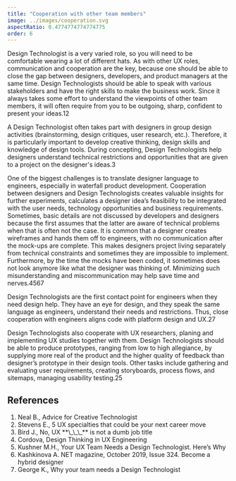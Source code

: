 ```yaml
---
title: "Cooperation with other team members"
image: ../images/cooperation.svg
aspectRatio: 0.4774774774774775
order: 6
---
```


Design Technologist is a very varied role, so you will need to be comfortable
wearing a lot of different hats. As with other UX roles, communication and
cooperation are the key, because one should be able to close the gap between
designers, developers, and product managers at the same time. Design
Technologists should be able to speak with various stakeholders and have the
right skills to make the business work. Since it always takes some effort to
understand the viewpoints of other team members, it will often require from you
to be outgoing, sharp, confident to present your ideas.<ref>1</ref><ref>2</ref>

A Design Technologist often takes part with designers in group design activities
(brainstorming, design critiques, user research, etc.). Therefore, it is
particularly important to develop creative thinking, design skills and knowledge
of design tools. During concepting, Design Technologists help designers
understand technical restrictions and opportunities that are given to a project
on the designer's ideas.<ref>3</ref>

One of the biggest challenges is to translate designer language to engineers,
especially in waterfall product development. Cooperation between designers and
Design Technologists creates valuable insights for further experiments,
calculates a designer idea’s feasibility to be integrated with the user needs,
technology opportunities and business requirements. Sometimes, basic details are
not discussed by developers and designers because the first assumes that the
latter are aware of technical problems when that is often not the case. It is
common that a designer creates wireframes and hands them off to engineers, with
no communication after the mock-ups are complete. This makes designers project
living separately from technical constraints and sometimes they are impossible
to implement. Furthermore, by the time the mocks have been coded, it sometimes
does not look anymore like what the designer was thinking of. Minimizing such
misunderstanding and miscommunication may help save time and
nerves.<ref>4</ref><ref>5</ref><ref>6</ref><ref>7</ref>

Design Technologists are the first contact point for engineers when they need
design help. They have an eye for design, and they speak the same language as
engineers, understand their needs and restrictions. Thus, close cooperation with
engineers aligns code with platform design and UX.<ref>2</ref><ref>7</ref>

Design Technologists also cooperate with UX researchers, planing and
implementing UX studies together with them. Design Technologists should be able
to produce prototypes, ranging from low to high allegiance, by supplying more
real of the product and the higher quality of feedback than designer’s prototype
in their design tools. Other tasks include gathering and evaluating user
requirements, creating storyboards, process flows, and sitemaps, managing
usability testing.<ref>2</ref><ref>5</ref>

## References

1. <refLink href="https://medium.com/@laserpilot/advice-for-creative-technologists-21f3f220b2">
     Neal B., Advice for Creative Technologist
   </refLink>
2. <refLink href="https://www.invisionapp.com/inside-design/5-ux-specialties/">
     Stevens E., 5 UX specialties that could be your next career move
   </refLink>
3. <refLink href="https://uxplanet.org/no-ux-is-not-a-dumb-job-title-927a83b37888">
     Bird J., No, UX **\_\_\_** is not a dumb job title
   </refLink>
4. <refLink href="https://medium.com/uxelab/2-design-thinking-in-ux-engineering-c8d75b99ef82">
     Cordova, Design Thinking in UX Engineering
   </refLink>
5. <refLink href="https://blog.prototypr.io/your-ux-team-needs-a-design-technologist-heres-why-3426be8f78a">
     Kushner M.H., Your UX Team Needs a Design Technologist. Here’s Why
   </refLink>
6. Kashkinova A. NET magazine, October 2019, Issue 324. Become a hybrid designer
7. <refLink href="https://medium.com/@katie.george/why-your-team-needs-a-design-technologist-3c83d3ac18ba">
     George K., Why your team needs a Design Technologist
   </refLink>
